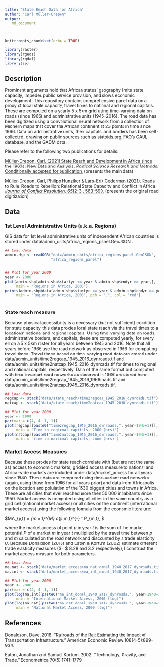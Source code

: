 ```yaml
---
title: "State Reach Data for Africa"
author: "Carl Müller-Crepon"
output:
   md_document

---
```


```r
knitr::opts_chunk$set(echo = TRUE)

library(raster)
library(rgeos)
library(rgdal)
library(sp)


```

## Description

Prominent arguments hold that African states' geography limits state capacity, impedes public service provision, and slows economic development. This repository contains comprehensive panel data on a proxy of local state capacity, travel times to national and regional capitals. These are computed on a yearly 5 x 5km grid using time-varying data on roads (since 1966) and administrative units (1945–2016). The road data has been digitized using a convolutional neural network from a collection of Michelin maps that cover the African continent at 23 points in time since 1966. Data on administrative units, their capitals, and borders has been self-collected, drawing on public sources such as statoids.org, FAO's GAUL database, and the GADM data. 

Please refer to the following two publications for details: 

[Müller-Crepon, Carl. (2021) State Reach and Development in Africa since the 1960s: New Data and Analysis. *Political Science Research and Methods:* Conditionally accepted for publication.](http://www.carlmueller-crepon.org/publication/state_reach_development/) (presents the main data)

[Müller-Crepon, Carl, Philipp Hunziker & Lars-Erik Cederman (2021). Roads to Rule, Roads to Rebellion: Relational State Capacity and Conflict in Africa. *Journal of Conflict Resolution, 65*(2-3), 563-590.](https://journals.sagepub.com/doi/full/10.1177/0022002720963674) (presents the original road digitization)


## Data

### 1st Level Administrative Units (a.k.a. Regions)

GIS data for 1st level administrative units of independent African countries is stored under data/admin_units/africa_regions_panel.GeoJSON . 

```r
## Load data
admin.shp <- readOGR("data/admin_units/africa_regions_panel.GeoJSON",
                     "africa_regions_panel")


## Plot for year 2000
year <- 2000
plot(admin.shp[admin.shp$startyr <= year & admin.shp$endyr >= year,],
     main = "Regions in Africa, 2000")
points(admin.shp@data[admin.shp$startyr <= year & admin.shp$endyr >= year,c("caplon", "caplat")],
     main = "Regions in Africa, 2000", pch = ".", col = "red")



```


### State reach measure

Because physical accessibility is a necessary (but not sufficient) condition for state capacity, this data proxies local state reach via the travel times to a locations' national and regional capitals. Using time-varying data on roads, administrative borders, and capitals, these are computed yearly, for every ell on a 5 x 5km raster for all years between 1945 and 2016. Note that all years before 1966 use the road network as observed in 1966 for computing travel times. Travel times based on time-varying road data are stored under data/admin_units/time2regcap_1945_2016_dynroads.tif and data/admin_units/time2natcap_1945_2016_dynroads.tif for times to regional and national capitals, respectively. Data of the same format but computed with time-invariant road networks as observed in 1966 are stored here: data/admin_units/time2regcap_1945_2016_1966roads.tif and data/admin_units/time2natcap_1945_2016_dynroads.tif.

```r
## Load data
regcap <- stack("data/state_reach/time2regcap_1945_2016_dynroads.tif")
natcap <- stack("data/state_reach/time2natcap_1945_2016_dynroads.tif")

## Plot for year 2000
year <- 2000
par(mar = c(4, 4, 1, 1))
plot(regcap[[paste0("time2regcap_1945_2016_dynroads.", year-1945+1)]],
     main = "Time to regional capitals, 2000 (hrs)")
plot(natcap[[paste0("time2natcap_1945_2016_dynroads.", year-1945+1)]],
     main = "Time to national capitals, 2000 (hrs)")


```

### Market Access Measures

Because these proxies for state reach correlate with (but are not the same as) access to economic markets, gridded access measure to national and Africa-wide markets are included under data/market_access for all years since 1940. These data are computed using time-variant road networks (again, using those from 1966 for all years prior) and data from Africapolis on the location and polulation of the 1530 biggest cities and towns in Africa. These are all cities that ever reached more then 50'000 inhabitants since 1950. Market access is computed using all cities in the same country as a grid cell (national market access) or all cities on the continent (international market access) using the following formula from the economic literature:

$MA_{p,t} = \sum_{m = 1}^{M} c_{p,m,t}^{-\theta} * P_{m,t}, $

where the market access of point $p$ in year $t$ is the sum of the market potential $P$ of a market $m$ in year $t$ multiplied by the travel time between $p$ and $m$ calculated on the road network and discounted by a trade elasticity $\theta$. Because  Donaldson (2018) and Eaton & Kortum (2002) estimate different trade elasticity measures ($\theta = $ 8.28 and 3.2 respectively), I construct the market access measure for both parameters. 

```r
## Load data
ma.nat <- stack("data/market_access/ma_nat_donal_1940_2017_dynroads.tif")
ma.int <- stack("data/market_access/ma_int_donal_1940_2017_dynroads.tif")

## Plot for year 2000
year <- 2000
par(mar = c(4, 4, 1, 1))
plot(log(ma.int[[paste0("ma_int_donal_1940_2017_dynroads.", year-1940+1)]]),
     main = "International Market Access, 2000 (log)")
plot(log(ma.nat[[paste0("ma_nat_donal_1940_2017_dynroads.", year-1940+1)]]),
     main = "National Market Access, 2000 (log)")


```


## References
Donaldson, Dave. 2018. “Railroads of the Raj: Estimating the Impact of Transportation Infrastructure.” American Economic Review 108(4-5):899–934.

Eaton, Jonathan and Samuel Kortum. 2002. “Technology, Gravity, and Trade.” Econometrica 70(5):1741–1779.
